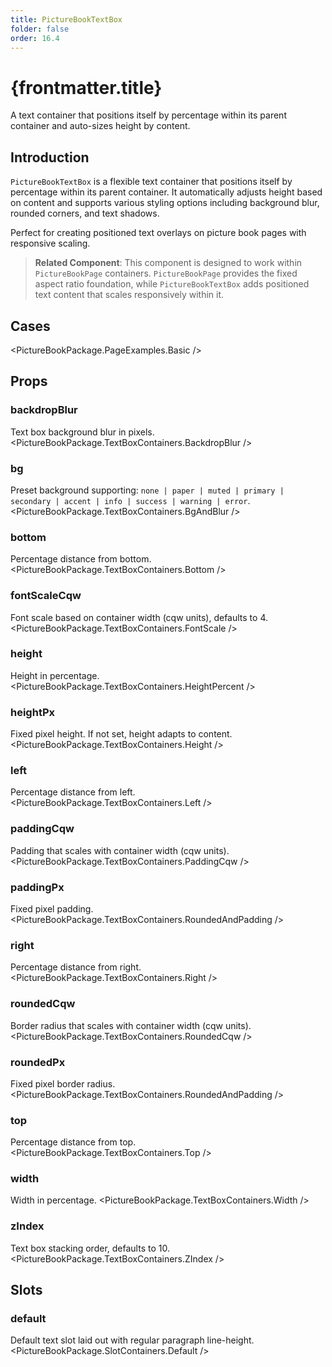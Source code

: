 ```yaml
---
title: PictureBookTextBox
folder: false
order: 16.4
---
```



# {frontmatter.title}

A text container that positions itself by percentage within its parent container and auto-sizes height by content.

## Introduction

`PictureBookTextBox` is a flexible text container that positions itself by percentage within its parent container. It automatically adjusts height based on content and supports various styling options including background blur, rounded corners, and text shadows.

Perfect for creating positioned text overlays on picture book pages with responsive scaling.

> **Related Component**: This component is designed to work within `PictureBookPage` containers. `PictureBookPage` provides the fixed aspect ratio foundation, while `PictureBookTextBox` adds positioned text content that scales responsively within it.

## Cases

<PictureBookPackage.PageExamples.Basic />

## Props

### backdropBlur
Text box background blur in pixels.
<PictureBookPackage.TextBoxContainers.BackdropBlur />

### bg
Preset background supporting: `none | paper | muted | primary | secondary | accent | info | success | warning | error`.
<PictureBookPackage.TextBoxContainers.BgAndBlur />

### bottom
Percentage distance from bottom.
<PictureBookPackage.TextBoxContainers.Bottom />

### fontScaleCqw
Font scale based on container width (cqw units), defaults to 4.
<PictureBookPackage.TextBoxContainers.FontScale />

### height
Height in percentage.
<PictureBookPackage.TextBoxContainers.HeightPercent />

### heightPx
Fixed pixel height. If not set, height adapts to content.
<PictureBookPackage.TextBoxContainers.Height />

### left
Percentage distance from left.
<PictureBookPackage.TextBoxContainers.Left />

### paddingCqw
Padding that scales with container width (cqw units).
<PictureBookPackage.TextBoxContainers.PaddingCqw />

### paddingPx
Fixed pixel padding.
<PictureBookPackage.TextBoxContainers.RoundedAndPadding />

### right
Percentage distance from right.
<PictureBookPackage.TextBoxContainers.Right />

### roundedCqw
Border radius that scales with container width (cqw units).
<PictureBookPackage.TextBoxContainers.RoundedCqw />

### roundedPx
Fixed pixel border radius.
<PictureBookPackage.TextBoxContainers.RoundedAndPadding />

### top
Percentage distance from top.
<PictureBookPackage.TextBoxContainers.Top />

### width
Width in percentage.
<PictureBookPackage.TextBoxContainers.Width />

### zIndex
Text box stacking order, defaults to 10.
<PictureBookPackage.TextBoxContainers.ZIndex />

## Slots

### default
Default text slot laid out with regular paragraph line-height.
<PictureBookPackage.SlotContainers.Default />
